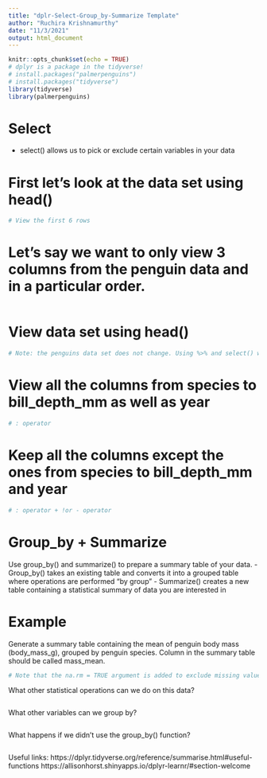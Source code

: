 ```yaml
---
title: "dplr-Select-Group_by-Summarize Template"
author: "Ruchira Krishnamurthy"
date: "11/3/2021"
output: html_document
---
```


```r
knitr::opts_chunk$set(echo = TRUE)
# dplyr is a package in the tidyverse!
# install.packages("palmerpenguins")
# install.packages("tidyverse")
library(tidyverse)
library(palmerpenguins)
```

# Select
- select() allows us to pick or exclude certain variables in your data

# First let's look at the data set using head()
```r
# View the first 6 rows

```

# Let's say we want to only view 3 columns from the penguin data and in a particular order.
```r


```

# View data set using head()
```r
# Note: the penguins data set does not change. Using %>% and select() we are choosing what columns or variables we would like to view. 


```

# View all the columns from species to bill_depth_mm as well as year

```r
# : operator

```

# Keep all the columns except the ones from species to bill_depth_mm and year
```r
# : operator + !or - operator

```


# Group_by + Summarize 
Use group_by() and summarize() to prepare a summary table of your data. 
- Group_by() takes an existing table and converts it into a grouped table where operations are performed "by group"
- Summarize() creates a new table containing a statistical summary of data you are interested in

# Example
Generate a summary table containing the mean of penguin body mass (body_mass_g), grouped by penguin species. Column in the summary table should be called mass_mean.
```r
# Note that the na.rm = TRUE argument is added to exclude missing values.

```

What other statistical operations can we do on this data?
```r

```

What other variables can we group by? 
```r

```

What happens if we didn't use the group_by() function?
```r

```


Useful links:
https://dplyr.tidyverse.org/reference/summarise.html#useful-functions
https://allisonhorst.shinyapps.io/dplyr-learnr/#section-welcome

